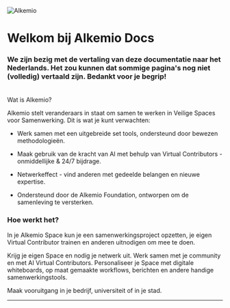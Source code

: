 ![Alkemio](/alkemio-og.png)

# Welkom bij Alkemio Docs

### We zijn bezig met de vertaling van deze documentatie naar het Nederlands. Het zou kunnen dat sommige pagina's nog niet (volledig) vertaald zijn. Bedankt voor je begrip!<br><br>
Wat is Alkemio?

Alkemio stelt veranderaars in staat om samen te werken in Veilige Spaces voor Samenwerking.
Dit is wat je kunt verwachten:

- Werk samen met een uitgebreide set tools, ondersteund door bewezen methodologieën.

- Maak gebruik van de kracht van AI met behulp van Virtual Contributors - onmiddellijke & 24/7 bijdrage.

- Netwerkeffect - vind anderen met gedeelde belangen en nieuwe expertise.

- Ondersteund door de Alkemio Foundation, ontworpen om de samenleving te versterken.

### Hoe werkt het?

In je Alkemio Space kun je een samenwerkingsproject opzetten, je eigen Virtual Contributor trainen en anderen uitnodigen om mee te doen.

Krijg je eigen Space en nodig je netwerk uit. Werk samen met je community en met AI Virtual Contributors. Personaliseer je Space met digitale whiteboards, op maat gemaakte workflows, berichten en andere handige samenwerkingstools.

Maak vooruitgang in je bedrijf, universiteit of in je stad.

---
